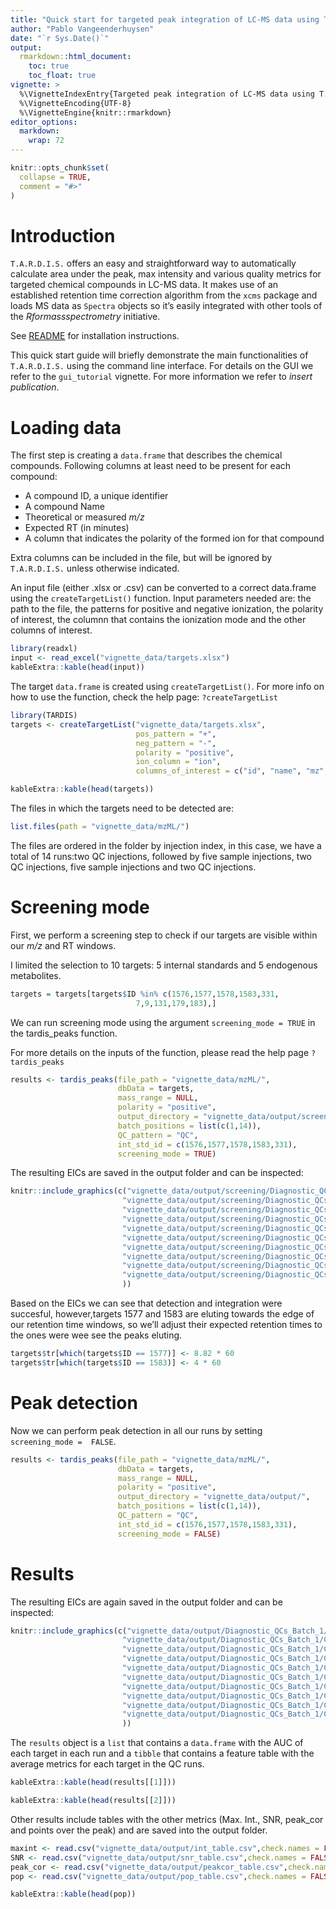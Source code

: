 ```yaml
---
title: "Quick start for targeted peak integration of LC-MS data using T.A.R.D.I.S."
author: "Pablo Vangeenderhuysen"
date: "`r Sys.Date()`"
output: 
  rmarkdown::html_document:
    toc: true
    toc_float: true
vignette: >
  %\VignetteIndexEntry{Targeted peak integration of LC-MS data using T.A.R.D.I.S.}
  %\VignetteEncoding{UTF-8}
  %\VignetteEngine{knitr::rmarkdown}
editor_options: 
  markdown: 
    wrap: 72
---
```


```r
knitr::opts_chunk$set(
  collapse = TRUE,
  comment = "#>"
)
```

# Introduction

`T.A.R.D.I.S.` offers an easy and straightforward way to automatically
calculate area under the peak, max intensity and various quality metrics
for targeted chemical compounds in LC-MS data. It makes use of an
established retention time correction algorithm from the `xcms` package
and loads MS data as `Spectra` objects so it's easily integrated with
other tools of the *Rformassspectrometry* initiative.

See
[README](https://github.com/pablovgd/T.A.R.D.I.S./blob/main/README.md)
for installation instructions.

This quick start guide will briefly demonstrate the main functionalities
of `T.A.R.D.I.S.` using the command line interface. For details on the GUI we 
refer to the `gui_tutorial ` vignette. For more information we refer 
to *insert publication*.

# Loading data

The first step is creating a `data.frame` that describes the chemical
compounds. Following columns at least need to be present for each
compound:

-   A compound ID, a unique identifier
-   A compound Name
-   Theoretical or measured *m/z*
-   Expected RT (in minutes)
-   A column that indicates the polarity of the formed ion for that
    compound

Extra columns can be included in the file, but will be ignored by
`T.A.R.D.I.S.` unless otherwise indicated.

An input file (either .xlsx or .csv) can be converted to a correct
data.frame using the `createTargetList()` function. 
Input parameters needed are: the path to the file, the
patterns for positive and negative ionization, the polarity of interest,
the columnn that contains the ionization mode and the other columns of
interest.

```r
library(readxl)
input <- read_excel("vignette_data/targets.xlsx")
kableExtra::kable(head(input))
```

The target `data.frame` is created using `createTargetList()`.
For more info on how to use the function, check the help page: `?createTargetList`

```r
library(TARDIS)
targets <- createTargetList("vignette_data/targets.xlsx",
                            pos_pattern = "+",
                            neg_pattern = "-",
                            polarity = "positive",
                            ion_column = "ion",
                            columns_of_interest = c("id", "name", "mz", "rt"))

kableExtra::kable(head(targets))
```

The files in which the targets need to be detected are:

```r
list.files(path = "vignette_data/mzML/")
```
The files are ordered in the folder by injection index, in this case, we
have a total of 14 runs:two QC injections, followed by five sample injections, 
two QC injections, five sample injections and two QC injections. 

# Screening mode

First, we perform a screening step to check if our targets are visible
within our *m/z* and RT windows.

I limited the selection to 10 targets: 5 internal standards and 5 endogenous
metabolites.

```r
targets = targets[targets$ID %in% c(1576,1577,1578,1583,331,
                            7,9,131,179,183),]
```

We can run screening mode using the argument `screening_mode = TRUE` in
the tardis_peaks function.

For more details on the inputs of the function, please read the help page
`?tardis_peaks`

```r
results <- tardis_peaks(file_path = "vignette_data/mzML/",
                        dbData = targets,
                        mass_range = NULL,
                        polarity = "positive",
                        output_directory = "vignette_data/output/screening/",
                        batch_positions = list(c(1,14)),
                        QC_pattern = "QC",
                        int_std_id = c(1576,1577,1578,1583,331),
                        screening_mode = TRUE)
```

The resulting EICs are saved in the output folder and can be inspected:

```r
knitr::include_graphics(c("vignette_data/output/screening/Diagnostic_QCs_Batch_1/Component_7.png",
                         "vignette_data/output/screening/Diagnostic_QCs_Batch_1/Component_9.png",
                         "vignette_data/output/screening/Diagnostic_QCs_Batch_1/Component_131.png",
                         "vignette_data/output/screening/Diagnostic_QCs_Batch_1/Component_179.png",
                         "vignette_data/output/screening/Diagnostic_QCs_Batch_1/Component_183.png",
                         "vignette_data/output/screening/Diagnostic_QCs_Batch_1/Component_331.png",
                         "vignette_data/output/screening/Diagnostic_QCs_Batch_1/Component_1576.png",
                         "vignette_data/output/screening/Diagnostic_QCs_Batch_1/Component_1577.png",
                         "vignette_data/output/screening/Diagnostic_QCs_Batch_1/Component_1578.png",
                         "vignette_data/output/screening/Diagnostic_QCs_Batch_1/Component_1583.png"
                         ))
```

Based on the EICs we can see that detection and integration were succesful, 
however,targets 1577 and 1583 are eluting towards the edge of our retention time
windows, so we'll adjust their expected retention times to the ones were wee see
the peaks eluting.


```r
targets$tr[which(targets$ID == 1577)] <- 8.82 * 60
targets$tr[which(targets$ID == 1583)] <- 4 * 60
```

# Peak detection

Now we can perform peak detection in all our runs by setting 
`screening_mode =  FALSE`.


```r
results <- tardis_peaks(file_path = "vignette_data/mzML/",
                        dbData = targets,
                        mass_range = NULL,
                        polarity = "positive",
                        output_directory = "vignette_data/output/",
                        batch_positions = list(c(1,14)),
                        QC_pattern = "QC",
                        int_std_id = c(1576,1577,1578,1583,331),
                        screening_mode = FALSE)
```
# Results

The resulting EICs are again saved in the output folder and can be inspected:

```r
knitr::include_graphics(c("vignette_data/output/Diagnostic_QCs_Batch_1/Component_7.png",
                         "vignette_data/output/Diagnostic_QCs_Batch_1/Component_9.png",
                         "vignette_data/output/Diagnostic_QCs_Batch_1/Component_131.png",
                         "vignette_data/output/Diagnostic_QCs_Batch_1/Component_179.png",
                         "vignette_data/output/Diagnostic_QCs_Batch_1/Component_183.png",
                         "vignette_data/output/Diagnostic_QCs_Batch_1/Component_331.png",
                         "vignette_data/output/Diagnostic_QCs_Batch_1/Component_1576.png",
                         "vignette_data/output/Diagnostic_QCs_Batch_1/Component_1577.png",
                         "vignette_data/output/Diagnostic_QCs_Batch_1/Component_1578.png",
                         "vignette_data/output/Diagnostic_QCs_Batch_1/Component_1583.png"
                         ))
```

The `results` object is a `list` that contains a `data.frame` with the AUC of
each target in each run and a `tibble` that contains a feature table with the 
average metrics for each target in the QC runs.

```r
kableExtra::kable(head(results[[1]]))

```


```r
kableExtra::kable(head(results[[2]]))

```

Other results include tables with the other metrics (Max. Int., SNR, peak_cor 
and points over the peak) and are saved into the output folder.

```r
maxint <- read.csv("vignette_data/output/int_table.csv",check.names = FALSE)
SNR <- read.csv("vignette_data/output/snr_table.csv",check.names = FALSE)
peak_cor <- read.csv("vignette_data/output/peakcor_table.csv",check.names = FALSE)
pop <- read.csv("vignette_data/output/pop_table.csv",check.names = FALSE)
```

```r
kableExtra::kable(head(pop))
```

